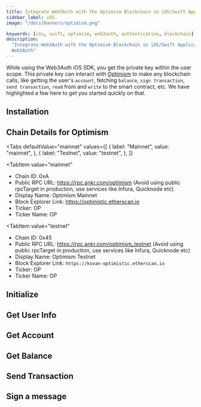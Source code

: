 ```yaml
---
title: Integrate Web3Auth with the Optimism Blockchain in iOS/Swift Applications
sidebar_label: iOS
image: "/docs/banners/optimism.png"

keywords: [ios, swift, optimism, web3auth, authentication, blockchain]
description:
  "Integrate Web3Auth with the Optimism Blockchain in iOS/Swift Applications | Documentation -
  Web3Auth"
---
```



<SEO
  title="Integrate Web3Auth with the Optimism Blockchain in iOS/Swift Applications"
  description="Integrate Web3Auth with the Optimism Blockchain in iOS/Swift Applications | Documentation - Web3Auth"
  image="https://web3auth.io/docs/banners/optimism.png"
  slug="/connect-blockchain/evm/optimism/ios"
/>

While using the Web3Auth iOS SDK, you get the private key within the user scope. This private key
can interact with [Optimism](https://optimism.io/) to make any blockchain calls, like getting the
user's `account`, fetching `balance`, `sign transaction`, `send transaction`, `read` from and
`write` to the smart contract, etc. We have highlighted a few here to get you started quickly on
that.

## Installation

<InstallationSnippet />

## Chain Details for Optimism

<Tabs
 defaultValue="mainnet"
  values={[
    { label: "Mainnet", value: "mainnet", },
    { label: "Testnet", value: "testnet", },
  ]}
>
<TabItem
  value="mainnet"
>

- Chain ID: 0xA
- Public RPC URL: https://rpc.ankr.com/optimism (Avoid using public rpcTarget in production, use
  services like Infura, Quicknode etc)
- Display Name: Optimism Mainnet
- Block Explorer Link: https://optimistic.etherscan.io
- Ticker: OP
- Ticker Name: OP

</TabItem>

<TabItem
  value="testnet"
>

- Chain ID: 0x45
- Public RPC URL: https://rpc.ankr.com/optimism_testnet (Avoid using public rpcTarget in production,
  use services like Infura, Quicknode etc)
- Display Name: Optimism Testnet
- Block Explorer Link: `https://kovan-optimistic.etherscan.io`
- Ticker: OP
- Ticker Name: OP

</TabItem>
</Tabs>

## Initialize

<InitialisationSnippet />

## Get User Info

<UserInfoSnippet />

## Get Account

<GetAccountSnippet />

## Get Balance

<GetBalanceSnippet />

## Send Transaction

<SendTransactionSnippet />

## Sign a message

<SignMessageSnippet />
